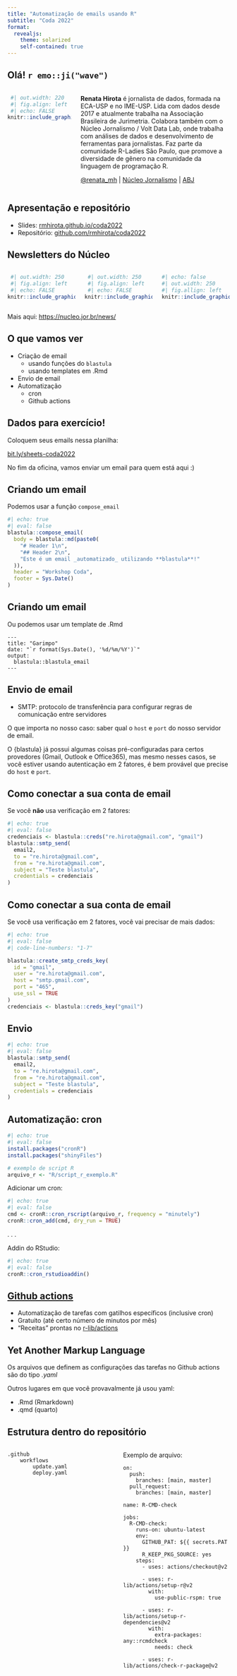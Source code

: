 ```yaml
---
title: "Automatização de emails usando R"
subtitle: "Coda 2022"
format:
  revealjs:
    theme: solarized
    self-contained: true
---
```


## Olá! `r emo::ji("wave")` {.smaller}

:::: {.columns}
::: {.column width="30%"}
```r
 #| out.width: 220
 #| fig.align: left
 #| echo: FALSE
knitr::include_graphics("imgs/renata.jpg")
```
:::
::: {.column width="70%"}
**Renata Hirota** é jornalista de dados, formada na ECA-USP e no IME-USP. Lida com dados desde 2017 e atualmente trabalha na Associação Brasileira de Jurimetria. Colabora também com o Núcleo Jornalismo / Volt Data Lab, onde trabalha com análises de dados e desenvolvimento de ferramentas para jornalistas. Faz parte da comunidade R-Ladies São Paulo, que promove a diversidade de gênero na comunidade da linguagem de programação R.

[@renata_mh](https://twitter.com/renata_mh) | [Núcleo Jornalismo](https://www.nucleo.jor.br/) | [ABJ](http://abj.org.br/)
:::
::::

## Apresentação e repositório

- Slides: [rmhirota.github.io/coda2022](rmhirota.github.io/coda2022)  
- Repositório: [github.com/rmhirota/coda2022](github.com/rmhirota/coda2022)


## Newsletters do Núcleo
:::: {.columns}
::: {.column width="33%"}
```r
 #| out.width: 250
 #| fig.align: left
 #| echo: FALSE
knitr::include_graphics("imgs/news1.png")
```
:::
::: {.column width="33%"}
```r
 #| out.width: 250
 #| fig.align: left
 #| echo: FALSE
knitr::include_graphics("imgs/news2.png")
```
:::
::: {.column width="33%"}

```r
#| echo: false
#| out.width: 250
#| fig.allign: left
knitr::include_graphics("imgs/news3.png")
```
:::
::::

Mais aqui: [https://nucleo.jor.br/news/](https://nucleo.jor.br/news/)

## O que vamos ver

- Criação de email
  - usando funções do `blastula`
  - usando templates em .Rmd
- Envio de email
- Automatização
  - cron
  - Github actions

## Dados para exercício!

Coloquem seus emails nessa planilha: 

[bit.ly/sheets-coda2022](https://bit.ly/sheets-coda2022)
  

No fim da oficina, vamos enviar um email para quem está aqui :)


## Criando um email

Podemos usar a função `compose_email`

```r
#| echo: true
#| eval: false
blastula::compose_email(
  body = blastula::md(paste0(
    "# Header 1\n",
    "## Header 2\n",
    "Este é um email _automatizado_ utilizando **blastula**!"
  )),
  header = "Workshop Coda",
  footer = Sys.Date()
)
```

## Criando um email

Ou podemos usar um template de .Rmd

```
---
title: "Garimpo"
date: "`r format(Sys.Date(), '%d/%m/%Y')`"
output:
  blastula::blastula_email
---
```

## Envio de email

- SMTP: protocolo de transferência para configurar regras de comunicação entre servidores

O que importa no nosso caso: saber qual o `host` e `port` do nosso servidor de email.

O {blastula} já possui algumas coisas pré-configuradas para certos provedores
(Gmail, Outlook e Office365), mas mesmo nesses casos, se você estiver usando
autenticação em 2 fatores, é bem provável que precise do `host` e `port`.

## Como conectar a sua conta de email

Se você **não** usa verificação em 2 fatores:

```r
#| echo: true
#| eval: false
credenciais <- blastula::creds("re.hirota@gmail.com", "gmail")
blastula::smtp_send(
  email2,
  to = "re.hirota@gmail.com",
  from = "re.hirota@gmail.com",
  subject = "Teste blastula",
  credentials = credenciais
)
```

## Como conectar a sua conta de email

Se você usa verificação em 2 fatores, você vai precisar de mais dados:

```r
#| echo: true
#| eval: false
#| code-line-numbers: "1-7"

blastula::create_smtp_creds_key(
  id = "gmail",
  user = "re.hirota@gmail.com",
  host = "smtp.gmail.com",
  port = "465",
  use_ssl = TRUE
)
credenciais <- blastula::creds_key("gmail")
```


## Envio

```r
#| echo: true
#| eval: false
blastula::smtp_send(
  email2,
  to = "re.hirota@gmail.com",
  from = "re.hirota@gmail.com",
  subject = "Teste blastula",
  credentials = credenciais
)
```

## Automatização: cron


```r
#| echo: true
#| eval: false
install.packages("cronR")
install.packages("shinyFiles")

# exemplo de script R
arquivo_r <- "R/script_r_exemplo.R"
```

Adicionar um cron:
```r
#| echo: true
#| eval: false
cmd <- cronR::cron_rscript(arquivo_r, frequency = "minutely")
cronR::cron_add(cmd, dry_run = TRUE)
```

. . .

Addin do RStudio:

```r
#| echo: true
#| eval: false
cronR::cron_rstudioaddin()
```

## [Github actions](https://github.com/features/actions)

- Automatização de tarefas com gatilhos específicos (inclusive cron)
- Gratuito (até certo número de minutos por mês)
- "Receitas" prontas no [r-lib/actions](https://github.com/r-lib/actions)

## **Y**et **A**nother **M**arkup **L**anguage

Os arquivos que definem as configurações das tarefas no Github actions são
do tipo _.yaml_

Outros lugares em que você provavalmente já usou yaml:

- .Rmd (Rmarkdown)
- .qmd (quarto)


## Estrutura dentro do repositório

:::: {.columns}
::: {.column width="50%"}

```
.github
    workflows
        update.yaml
        deploy.yaml
```
:::

::: {.column width="50%"}
Exemplo de arquivo:

```
on:
  push:
    branches: [main, master]
  pull_request:
    branches: [main, master]

name: R-CMD-check

jobs:
  R-CMD-check:
    runs-on: ubuntu-latest
    env:
      GITHUB_PAT: ${{ secrets.PAT }}
      R_KEEP_PKG_SOURCE: yes
    steps:
      - uses: actions/checkout@v2

      - uses: r-lib/actions/setup-r@v2
        with:
          use-public-rspm: true

      - uses: r-lib/actions/setup-r-dependencies@v2
        with:
          extra-packages: any::rcmdcheck
          needs: check

      - uses: r-lib/actions/check-r-package@v2
```
:::
::::

